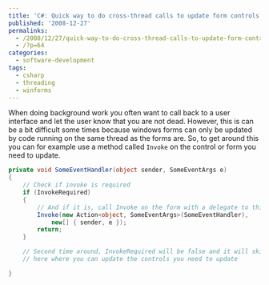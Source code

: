 ```yaml
---
title: 'C#: Quick way to do cross-thread calls to update form controls'
published: '2008-12-27'
permalinks:
  - /2008/12/27/quick-way-to-do-cross-thread-calls-to-update-form-controls/
  - /?p=64
categories:
  - software-development
tags:
  - csharp
  - threading
  - winforms
---
```


When doing background work you often want to call back to a user interface and let the user know that you are not dead. However, this is can be a bit difficult some times because windows forms can only be updated by code running on the same thread as the forms are. So, to get around this you can for example use a method called `Invoke` on the control or form you need to update.

```csharp
private void SomeEventHandler(object sender, SomeEventArgs e)
{
    // Check if invoke is required
    if (InvokeRequired)
    {
        // And if it is, call Invoke on the form with a delegate to this same method and return.
        Invoke(new Action<object, SomeEventArgs>(SomeEventHandler),
            new[] { sender, e });
        return;
    }

    // Second time around, InvokeRequired will be false and it will skip
    // here where you can update the controls you need to update

}
```

